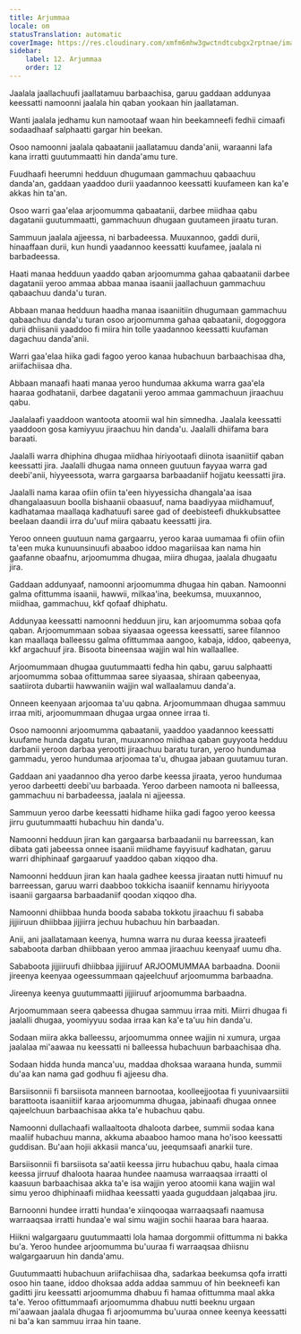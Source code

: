 ```yaml
---
title: Arjummaa
locale: om
statusTranslation: automatic
coverImage: https://res.cloudinary.com/xmfm6mhw3gwctndtcubgx2rptnae/image/upload/v1740337243/small_cover_educacion_fundamental_a051170f1c.webp
sidebar:
    label: 12. Arjummaa
    order: 12
---
```

Jaalala jaallachuufi jaallatamuu barbaachisa, garuu gaddaan addunyaa keessatti namoonni jaalala hin qaban yookaan hin jaallataman.

Wanti jaalala jedhamu kun namootaaf waan hin beekamneefi fedhii cimaafi sodaadhaaf salphaatti gargar hin beekan.

Osoo namoonni jaalala qabaatanii jaallatamuu danda'anii, waraanni lafa kana irratti guutummaatti hin danda'amu ture.

Fuudhaafi heerumni hedduun dhugumaan gammachuu qabaachuu danda'an, gaddaan yaaddoo durii yaadannoo keessatti kuufameen kan ka'e akkas hin ta'an.

Osoo warri gaa'elaa arjoomumma qabaatanii, darbee miidhaa qabu dagatanii guutummaatti, gammachuun dhugaan guutameen jiraatu turan.

Sammuun jaalala ajjeessa, ni barbadeessa. Muuxannoo, gaddi durii, hinaaffaan durii, kun hundi yaadannoo keessatti kuufamee, jaalala ni barbadeessa.

Haati manaa hedduun yaaddo qaban arjoomumma gahaa qabaatanii darbee dagatanii yeroo ammaa abbaa manaa isaanii jaallachuun gammachuu qabaachuu danda'u turan.

Abbaan manaa hedduun haadha manaa isaaniitiin dhugumaan gammachuu qabaachuu danda'u turan osoo arjoomumma gahaa qabaatanii, dogoggora durii dhiisanii yaaddoo fi miira hin tolle yaadannoo keessatti kuufaman dagachuu danda'anii.

Warri gaa'elaa hiika gadi fagoo yeroo kanaa hubachuun barbaachisaa dha, ariifachiisaa dha.

Abbaan manaafi haati manaa yeroo hundumaa akkuma warra gaa'ela haaraa godhatanii, darbee dagatanii yeroo ammaa gammachuun jiraachuu qabu.

Jaalalaafi yaaddoon wantoota atoomii wal hin simnedha. Jaalala keessatti yaaddoon gosa kamiyyuu jiraachuu hin danda'u. Jaalalli dhiifama bara baraati.

Jaalalli warra dhiphina dhugaa miidhaa hiriyootaafi diinota isaaniitiif qaban keessatti jira. Jaalalli dhugaa nama onneen guutuun fayyaa warra gad deebi'anii, hiyyeessota, warra gargaarsa barbaadaniif hojjatu keessatti jira.

Jaalalli nama karaa ofiin ofiin ta'een hiyyessicha dhangala'aa isaa dhangalaasuun boolla bishaanii obaasuuf, nama baadiyyaa miidhamuuf, kadhatamaa maallaqa kadhatuufi saree gad of deebisteefi dhukkubsattee beelaan daandii irra du'uuf miira qabaatu keessatti jira.

Yeroo onneen guutuun nama gargaarru, yeroo karaa uumamaa fi ofiin ofiin ta'een muka kunuunsinuufi abaaboo iddoo magariisaa kan nama hin gaafanne obaafnu, arjoomumma dhugaa, miira dhugaa, jaalala dhugaatu jira.

Gaddaan addunyaaf, namoonni arjoomumma dhugaa hin qaban. Namoonni galma ofittumma isaanii, hawwii, milkaa'ina, beekumsa, muuxannoo, miidhaa, gammachuu, kkf qofaaf dhiphatu.

Addunyaa keessatti namoonni hedduun jiru, kan arjoomumma sobaa qofa qaban. Arjoomummaan sobaa siyaasaa ogeessa keessatti, saree filannoo kan maallaqa balleessu galma ofittummaa aangoo, kabaja, iddoo, qabeenya, kkf argachuuf jira. Bisoota bineensaa wajjin wal hin wallaallee.

Arjoomummaan dhugaa guutummaatti fedha hin qabu, garuu salphaatti arjoomumma sobaa ofittummaa saree siyaasaa, shiraan qabeenyaa, saatiirota dubartii hawwaniin wajjin wal wallaalamuu danda'a.

Onneen keenyaan arjoomaa ta'uu qabna. Arjoomummaan dhugaa sammuu irraa miti, arjoomummaan dhugaa urgaa onnee irraa ti.

Osoo namoonni arjoomumma qabaatanii, yaaddoo yaadannoo keessatti kuufame hunda dagatu turan, muuxannoo miidhaa qaban guyyoota hedduu darbanii yeroon darbaa yerootti jiraachuu baratu turan, yeroo hundumaa gammadu, yeroo hundumaa arjoomaa ta'u, dhugaa jabaan guutamuu turan.

Gaddaan ani yaadannoo dha yeroo darbe keessa jiraata, yeroo hundumaa yeroo darbeetti deebi'uu barbaada. Yeroo darbeen namoota ni balleessa, gammachuu ni barbadeessa, jaalala ni ajjeessa.

Sammuun yeroo darbe keessatti hidhame hiika gadi fagoo yeroo keessa jirru guutummaatti hubachuu hin danda'u.

Namoonni hedduun jiran kan gargaarsa barbaadanii nu barreessan, kan dibata gati jabeessa onnee isaanii miidhame fayyisuuf kadhatan, garuu warri dhiphinaaf gargaaruuf yaaddoo qaban xiqqoo dha.

Namoonni hedduun jiran kan haala gadhee keessa jiraatan nutti himuuf nu barreessan, garuu warri daabboo tokkicha isaaniif kennamu hiriyyoota isaanii gargaarsa barbaadaniif qoodan xiqqoo dha.

Namoonni dhiibbaa hunda booda sababa tokkotu jiraachuu fi sababa jijjiiruun dhiibbaa jijjiirra jechuu hubachuu hin barbaadan.

Anii, ani jaallatamaan keenya, humna warra nu duraa keessa jiraateefi sababoota darban dhiibbaan yeroo ammaa jiraachuu keenyaaf uumu dha.

Sababoota jijjiiruufi dhiibbaa jijjiiruuf ARJOOMUMMAA barbaadna. Doonii jireenya keenyaa ogeessummaan qajeelchuuf arjoomumma barbaadna.

Jireenya keenya guutummaatti jijjiiruuf arjoomumma barbaadna.

Arjoomummaan seera qabeessa dhugaa sammuu irraa miti. Miirri dhugaa fi jaalalli dhugaa, yoomiyyuu sodaa irraa kan ka'e ta'uu hin danda'u.

Sodaan miira akka balleessu, arjoomumma onnee wajjin ni xumura, urgaa jaalalaa mi'aawaa nu keessatti ni balleessa hubachuun barbaachisaa dha.

Sodaan hidda hunda manca'uu, maddaa dhoksaa waraana hunda, summii du'aa kan nama gad godhuu fi ajjeesu dha.

Barsiisonnii fi barsiisota manneen barnootaa, koolleejjootaa fi yuunivaarsiitii barattoota isaaniitiif karaa arjoomumma dhugaa, jabinaafi dhugaa onnee qajeelchuun barbaachisaa akka ta'e hubachuu qabu.

Namoonni dullachaafi wallaaltoota dhaloota darbee, summii sodaa kana maaliif hubachuu manna, akkuma abaaboo hamoo mana ho'isoo keessatti guddisan. Bu'aan hojii akkasii manca'uu, jeequmsaafi anarkii ture.

Barsiisonnii fi barsiisota sa'aatii keessa jirru hubachuu qabu, haala cimaa keessa jirruuf dhaloota haaraa hundee naamusa warraaqsaa irraatti ol kaasuun barbaachisaa akka ta'e isa wajjin yeroo atoomii kana wajjin wal simu yeroo dhiphinaafi miidhaa keessatti yaada guguddaan jalqabaa jiru.

Barnoonni hundee irratti hundaa'e xiinqooqaa warraaqsaafi naamusa warraaqsaa irratti hundaa'e wal simu wajjin sochii haaraa bara haaraa.

Hiikni walgargaaru guutummaatti lola hamaa dorgommii ofittumma ni bakka bu'a. Yeroo hundee arjoomumma bu'uuraa fi warraaqsaa dhiisnu walgargaaruun hin danda'amu.

Guutummaatti hubachuun ariifachiisaa dha, sadarkaa beekumsa qofa irratti osoo hin taane, iddoo dhoksaa adda addaa sammuu of hin beekneefi kan gaditti jiru keessatti arjoomumma dhabuu fi hamaa ofittumma maal akka ta'e. Yeroo ofittummaafi arjoomumma dhabuu nutti beeknu urgaan mi'aawaan jaalala dhugaa fi arjoomumma bu'uuraa onnee keenya keessatti ni ba'a kan sammuu irraa hin taane.

